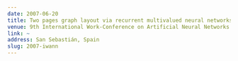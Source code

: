 ```yaml
---
date: 2007-06-20
title: Two pages graph layout via recurrent multivalued neural networks
venue: 9th International Work-Conference on Artificial Neural Networks (IWANN'2007)
link: ~ 
address: San Sebastián, Spain
slug: 2007-iwann
---
```


